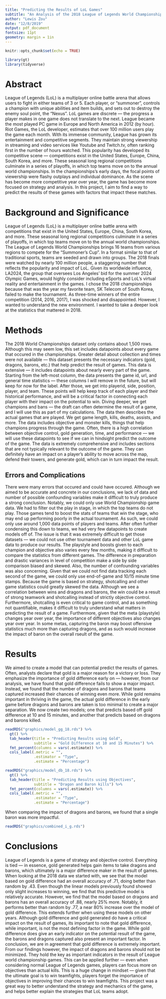 ```yaml
---
title: "Predicting the Results of LoL Games"
subtitle: "An Analysis of the 2018 League of Legends World Championships"
author: "Lewis Zou"
date: "12/8/2019"
output: pdf_document
fontsize: 11pt
geometry: margin = 1in
---
```


```r
knitr::opts_chunk$set(echo = TRUE)

library(gt)
library(tidyverse)
```

<!-- ABSTRACT -->
# Abstract
League of Legends (LoL) is a multiplayer online battle arena that allows users to fight in either teams of 3 or 5. Each player, or “summoner”, controls a champion with unique abilities and item builds, and sets out to destroy the enemy soul point, the “Nexus”. LoL games are discrete — the progress a player makes in one game does not translate to the next. League became the most played PC game in Europe and North America in 2012 (by hour). Riot Games, the LoL developer, estimates that over 100 million users play the game each month. With its immense community, League has grown its entertainment and competitive segments. They maintain strong viewership in streaming and video services like Youtube and Twitch.tv, often ranking first in the number of hours watched. This popularity has developed its competitive scene — competitions exist in the United States, Europe, China, South Korea, and more. These seasonal long regional competitions culminate in a series of playoffs, in which top teams move on to the annual world championships. In the championships's early days, the focal points of viewership were flashy outplays and individual dominance. As the scene has become more competitive year over year, the game has become more focused on strategy and analysis. In this project, I aim to find a way to predict the results of these games with factors that impact these matches.

\newpage

<!-- BACKGROUND AND SIGNIFICANCE -->
# Background and Significance
League of Legends (LoL) is a multiplayer online battle arena with competitions that exist in the United States, Europe, China, South Korea, and more. These seasonal long regional competitions culminate in a series of playoffs, in which top teams move on to the annual world championships. The League of Legends World Championships brings 16 teams from various regions to compete for the “Summoner’s Cup”. In a format similar to that of traditional sports, teams are seeded and drawn into groups. The 2018 finals were watched by nearly 100 million people, a staggering number that reflects the popularity and impact of LoL. Given its worldwide influence, LA2024, the group that oversees Los Angeles’ bid for the summer 2024 Olympic Games, would highly consider including eSports and LoL’s virtual reality and entertainment in the games. I chose the 2018 championships because that was the year my favorite team, SK Telecom of South Korea, failed to make the tournament. As three-time winners of the entire competition (2014, 2016, 2017), I was shocked and disappointed. However, I wanted to understand the new environment. I wanted to take a deeper look at the statistics that mattered in 2018.

<!-- METHODS -->
# Methods
The 2018 World Championships dataset only contains about 1,500 rows. Although this may seem low, this set includes datapoints about every game that occured in the championships. Greater detail about collection and times were not available — this dataset presents the necessary indicators (gold, dragons, barons, etc.) that help predict the result of games. This data is extensive — it includes datapoints about nearly every part of the game. Starting from the left-most column, the data presents the game id, url, and general time statistics — these columns I will remove in the future, but will keep for now for the label. After those, we get into playerid, side, position, player, and team. These points will help keep track of each player and their historical performance, and will be a critical factor in connecting each player with their impact on the potential to win. Diving deeper, we get champions and bans — the draft can often determine the result of a game, and I will use this as part of my calculations. The data then describes the actual games that are played. We get game length, kills, deaths, assists, and more. The data includes objective and monster kills, things that help champions progress through the game. Often, there is a high correlation between objective control, gold generation, time, and performance — we will use these datapoints to see if we can in hindsight predict the outcome of the game. The data is extremely comprehensive and includes sections that are not typically relevant to the outcome of the game. They can definitely have an impact on a player’s ability to move across the map, defend their towers, and generate gold, which can in turn impact the result.

## Errors and Complications
There were many errors that occured and could have occured. Although we aimed to be accurate and concrete in our conclusions, we lack of data and number of possible confounding variables make it difficult to truly produce a strong conclusion. Notably, we could only use World Championship game data. We had to filter out the play in stage, in which the top teams do not play. Those games tend to boost the stats of teams that win the stage, who may end up performing poorly in the actual tournament. As such, we could only use around 1,000 data points of players and teams. After often further condensing this down to teams, we had very few datapoints to create models off of. The issue is that it was extremely difficult to get those datasets — we could not use other tournament data and other LoL game data to produce our results. The playstyle and boosts given to each champion and objective also varies every few months, making it difficult to compare the statistics from different games. The difference in preparation and drastic variances in level of competition make a side by side comparison biased and skewed. Also, the number of confounding variables was also concerning. Given that we could not find data tracking each second of the game, we could only use end-of-game and 10/15 minute time stamps. Because the game is based on strategy, shotcalling and other game statistics could greatly skewed the data. Although we see a correlation between wins and dragons and barons, the win could be a result of strong teamwork and shotcalling instead of strictly objective control. Furthermore, shotcalling is even critical to game control, and as something not quantifiable, makes it difficult to truly understand what matters in predicting the result of a game. Furthermore, given that the meta (playstyle) changes year over year, the importance of different objectives also changes year over year. In some metas, capturing the baron may boost offensive statistics much more than capturing dragons, and as such would increase the impact of baron on the overall rseult of the game.

<!-- RESULTS -->
# Results
We aimed to create a model that can potential predict the results of games. Often, analysts declare that gold is a major reason for a victory or loss. They emphasize the importance of gold difference early on — however, from our analysis, we have found that gold difference fails to show a major impact. Instead, we found that the number of dragons and barons that teams captured increased their chances of winning even more. While gold remains important in thriving in the game, the actual gold difference in the early game before dragons and barons are taken is too minimal to create a major separation. We now create two models; one that predicts based off gold difference at 10 and 15 minutes, and another that predicts based on dragons and barons killed.

```r
readRDS("graphics/model_gg_18.rds") %>%
  gt() %>%
  tab_header(title = "Predicting Results using Gold",
             subtitle = "Gold Difference at 10 and 15 Minutes") %>%
  fmt_percent(columns = vars(.estimate)) %>%
  cols_label(.metric = "",
             .estimator = "Type",
             .estimate = "Percentage")

readRDS("graphics/model_db_18.rds") %>%
  gt() %>%
  tab_header(title = "Predicting Results using Objectives",
             subtitle = "Dragon and Baron kills") %>%
  fmt_percent(columns = vars(.estimate)) %>%
  cols_label(.metric = "",
             .estimator = "Type",
             .estimate = "Percentage")
```

When comparing the impact of dragons and barons, we found that a single baron was more impactful.

```r
readRDS("graphics/combined_i_g.rds")
```

# Conclusions
League of Legends is a game of strategy and objective control. Everything is tied — in essence, gold generated helps gain items to take dragons and barons, which ultimately is a major difference maker in the result of games. When looking at the 2018 data we started with, we see that the model based on gold difference had an overall accuracy of .71, doing better than random by .43. Even though the linear models previously found showed only slight increases to winning, we find that this predictive model is relatively accurate. However, we find that the model based on dragons and barons has an overall accuracy of .88, nearly 25% more. Notably, it performs better than random by .77, a near 80% increase over the model of gold difference. This extends further when using these models on other years. Although gold difference and gold generated do have a critical impact on the result of games, its important to note that gold difference, while important, is not the most defining factor in the game. While gold difference does give an early indicator on the potential result of the game, the barons and dragons captured also present an important factor. In conclusion, we are in agreement that gold difference is extremely important. From our findings however, the impact of dragons and barons should not be minimized. They hold the key as important indicators in the result of League world championship games. This can be applied further — even when considering normal League of Legends games, players can focus more on objectives than actual kills. This is a huge change in mindset — given that the ultimate goal is to win teamfights, players forget the importance of objectives in improving their chances to win teamfights. This project was a great way to better understand the strategy and mechanics of the game, and helps better explain the strategies that LoL teams adopt.